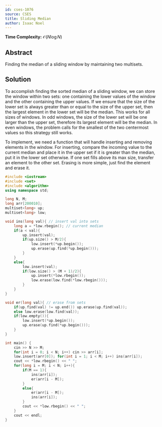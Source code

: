 ```yaml
---
id: cses-1076
source: CSES
title: Sliding Median
author: Isaac Noel
---
```


**Time Complexity:** $\mathcal{O}(N\log N)$

## Abstract

Finding the median of a sliding window by maintaining two multisets.

## Solution

To accomplish finding the sorted median of a sliding window, we can store the window within two sets: one containing the lower values of the window and the other containing the upper values. If we ensure that the size of the lower set is always greater than or equal to the size of the upper set, then the largest element in the lower set will be the median. This works for all sizes of windows. In odd windows, the size of the lower set will be one larger than the upper set, therefore its largest element will be the median. In even windows, the problem calls for the smallest of the two centermost values so this strategy still works.

To implement, we need a function that will handle inserting and removing elements in the window. For inserting, compare the incoming value to the current median and place it in the upper set if it is greater than the median, put it in the lower set otherwise. If one set fills above its max size, transfer an element to the other set. Erasing is more simple, just find the element and erase it.

```cpp
#include <iostream>
#include <set>
#include <algorithm>
using namespace std;

long N, M;
long arr[200010];
multiset<long> up;
multiset<long> low;

void ins(long val){ // insert val into sets
    long a = *low.rbegin(); // current median
    if(a < val){
        up.insert(val);
        if(up.size() > M/2){
            low.insert(*up.begin());
            up.erase(up.find(*up.begin()));
        }
    }
    else{
        low.insert(val);
        if(low.size() > (M + 1)/2){
            up.insert(*low.rbegin());
            low.erase(low.find(*low.rbegin()));
        }
    }
}

void er(long val){ // erase from sets
    if(up.find(val) != up.end()) up.erase(up.find(val));
    else low.erase(low.find(val));
    if(low.empty()){
        low.insert(*up.begin());
        up.erase(up.find(*up.begin()));
    }
}

int main() {
    cin >> N >> M;
    for(int i = 0; i < N; i++) cin >> arr[i];
    low.insert(arr[0]); for(int i = 1; i < M; i++) ins(arr[i]);
    cout << *low.rbegin() << " ";
    for(long i = M; i < N; i++){
        if(M == 1){
            ins(arr[i]);
            er(arr[i - M]);
        }
        else{
            er(arr[i - M]);
            ins(arr[i]);
        }
        cout << *low.rbegin() << " ";
    }
    cout << endl;
}
```
